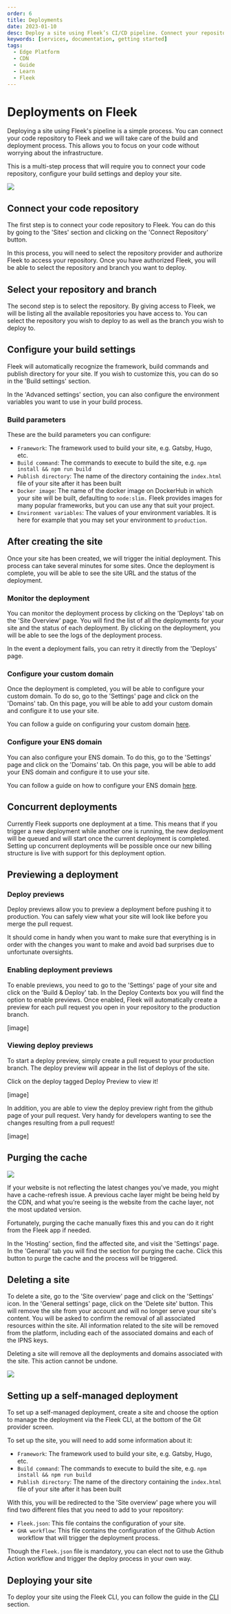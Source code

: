 ```yaml
---
order: 6
title: Deployments
date: 2023-01-10
desc: Deploy a site using Fleek’s CI/CD pipeline. Connect your repository to Fleek and we will take care of the build and deploy process.
keywords: [services, documentation, getting started]
tags:
  - Edge Platform
  - CDN
  - Guide
  - Learn
  - Fleek
---
```


# Deployments on Fleek

Deploying a site using Fleek's pipeline is a simple process. You can connect your code repository to Fleek and we will take care of the build and deployment process. This allows you to focus on your code without worrying about the infrastructure.

This is a multi-step process that will require you to connect your code repository, configure your build settings and deploy your site.

![](./select-repo.svg)

<div className="my-12 bg-gray-dark-6 p-[1px]" />

## Connect your code repository

The first step is to connect your code repository to Fleek. You can do this by going to the 'Sites' section and clicking on the 'Connect Repository' button.

In this process, you will need to select the repository provider and authorize Fleek to access your repository. Once you have authorized Fleek, you will be able to select the repository and branch you want to deploy.

## Select your repository and branch

The second step is to select the repository. By giving access to Fleek, we will be listing all the available repositories you have access to. You can select the repository you wish to deploy to as well as the branch you wish to deploy to.

## Configure your build settings

Fleek will automatically recognize the framework, build commands and publish directory for your site. If you wish to customize this, you can do so in the 'Build settings' section.

In the 'Advanced settings' section, you can also configure the environment variables you want to use in your build process.

### Build parameters

These are the build parameters you can configure:

- `Framework`: The framework used to build your site, e.g. Gatsby, Hugo, etc.
- `Build command`: The commands to execute to build the site, e.g. `npm install && npm run build`
- `Publish directory`: The name of the directory containing the `index.html` file of your site after it has been built
- `Docker image`: The name of the docker image on DockerHub in which your site will be built, defaulting to `node:slim.` Fleek provides images for many popular frameworks, but you can use any that suit your project.
- `Environment variables`: The values of your environment variables. It is here for example that you may set your environment to `production`.

## After creating the site

Once your site has been created, we will trigger the initial deployment. This process can take several minutes for some sites. Once the deployment is complete, you will be able to see the site URL and the status of the deployment.

### Monitor the deployment

You can monitor the deployment process by clicking on the 'Deploys' tab on the 'Site Overview' page. You will find the list of all the deployments for your site and the status of each deployment. By clicking on the deployment, you will be able to see the logs of the deployment process.

In the event a deployment fails, you can retry it directly from the 'Deploys' page.

### Configure your custom domain

Once the deployment is completed, you will be able to configure your custom domain. To do so, go to the 'Settings' page and click on the 'Domains' tab. On this page, you will be able to add your custom domain and configure it to use your site.

You can follow a guide on configuring your custom domain [here](/guides/troubleshooting-dns-domains-record-update-fleek).

### Configure your ENS domain

You can also configure your ENS domain. To do this, go to the 'Settings' page and click on the 'Domains' tab. On this page, you will be able to add your ENS domain and configure it to use your site.

You can follow a guide on how to configure your ENS domain [here](/guides/guide-ens-domains-ipfs-ethereum-name-service).

## Concurrent deployments

Currently Fleek supports one deployment at a time. This means that if you trigger a new deployment while another one is running, the new deployment will be queued and will start once the current deployment is completed. Setting up concurrent deployments will be possible once our new billing structure is live with support for this deployment option.

## Previewing a deployment

### Deploy previews

Deploy previews allow you to preview a deployment before pushing it to production. You can safely view what your site will look like before you merge the pull request.

It should come in handy when you want to make sure that everything is in order with the changes you want to make and avoid bad surprises due to unfortunate oversights.

### Enabling deployment previews

To enable previews, you need to go to the 'Settings' page of your site and click on the 'Build & Deploy' tab. In the Deploy Contexts box you will find the option to enable previews. Once enabled, Fleek will automatically create a preview for each pull request you open in your repository to the production branch.

[image]

### Viewing deploy previews

To start a deploy preview, simply create a pull request to your production branch. The deploy preview will appear in the list of deploys of the site.

Click on the deploy tagged Deploy Preview to view it!

[image]

In addition, you are able to view the deploy preview right from the github page of your pull request. Very handy for developers wanting to see the changes resulting from a pull request!

[image]

## Purging the cache

![](./purge.svg)

If your website is not reflecting the latest changes you've made, you might have a cache-refresh issue. A previous cache layer might be being held by the CDN, and what you’re seeing is the website from the cache layer, not the most updated version.

Fortunately, purging the cache manually fixes this and you can do it right from the Fleek app if needed.

In the 'Hosting' section, find the affected site, and visit the 'Settings' page. In the 'General' tab you will find the section for purging the cache. Click this button to purge the cache and the process will be triggered.

## Deleting a site

To delete a site, go to the 'Site overview' page and click on the 'Settings' icon. In the 'General settings' page, click on the 'Delete site' button. This will remove the site from your account and will no longer serve your site's content. You will be asked to confirm the removal of all associated resources within the site. All information related to the site will be removed from the platform, including each of the associated domains and each of the IPNS keys.

Deleting a site will remove all the deployments and domains associated with the site. This action cannot be undone.

![](./delete.svg)

## Setting up a self-managed deployment

To set up a self-managed deployment, create a site and choose the option to manage the deployment via the Fleek CLI, at the bottom of the Git provider screen.

To set up the site, you will need to add some information about it:

- `Framework`: The framework used to build your site, e.g. Gatsby, Hugo, etc.
- `Build command`: The commands to execute to build the site, e.g. `npm install && npm run build`
- `Publish directory`: The name of the directory containing the `index.html` file of your site after it has been built

With this, you will be redirected to the 'Site overview' page where you will find two different files that you need to add to your repository:

- `Fleek.json`: This file contains the configuration of your site.
- `GHA workflow`: This file contains the configuration of the Github Action workflow that will trigger the deployment process.

Though the `Fleek.json` file is mandatory, you can elect not to use the Github Action workflow and trigger the deploy process in your own way.

## Deploying your site

To deploy your site using the Fleek CLI, you can follow the guide in the [CLI](/docs/cli/) section.
